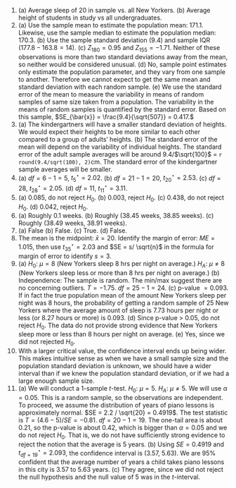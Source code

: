 1. \(a) Average sleep of 20 in sample vs. all New Yorkers. (b) Average height of students in study vs all undergraduates.
\addtocounter{enumi}{1}

1. \(a) Use the sample mean to estimate the population mean: 171.1. Likewise, use the sample median to estimate the population median: 170.3. (b) Use the sample standard deviation (9.4) and sample IQR ($177.8-163.8 = 14$). (c) $Z_{180} = 0.95$ and $Z_{155} = -1.71.$ Neither of these observations is more than two standard deviations away from the mean, so neither would be considered unusual. (d) No, sample point estimates only estimate the population parameter, and they vary from one sample to another. Therefore we cannot expect to get the same mean and standard deviation with each random sample. (e) We use the standard error of the mean to measure the variability in means of random samples of same size taken from a population. The variability in the means of random samples is quantified by the standard error. Based on this sample, $SE_{\bar{x}} = \frac{9.4}{\sqrt{507}} = 0.417.$
\addtocounter{enumi}{1}

1. \(a) The kindergartners will have a smaller standard deviation of heights. We would expect their heights to be more similar to each other compared to a group of adults' heights. (b) The standard error of the mean will depend on the variability of individual heights. The standard error of the adult sample averages will be around 9.4/$\sqrt{100}$ = `r round(9.4/sqrt(100), 2)`cm. The standard error of the kindergartner sample averages will be smaller.
\addtocounter{enumi}{1}

1. \(a) $df=6-1=5$, $t_{5}^{\star} = 2.02$. (b) $df=21-1=20$, $t_{20}^{\star} = 2.53$. (c) $df=28$, $t_{28}^{\star} = 2.05$. (d) $df=11$, $t_{11}^{\star} = 3.11$.
\addtocounter{enumi}{1}

1. \(a) 0.085, do not reject $H_0$. (b) 0.003, reject $H_0$. (c) 0.438, do not reject $H_0$. (d) 0.042, reject $H_0$.
\addtocounter{enumi}{1}

1. \(a) Roughly 0.1 weeks. (b) Roughly (38.45 weeks, 38.85 weeks). (c) Roughly (38.49 weeks, 38.91 weeks).
\addtocounter{enumi}{1}

1. \(a) False (b) False. (c) True. (d) False.
\addtocounter{enumi}{1}

1. The mean is the midpoint: $\bar{x} = 20$. Identify the margin of error: $ME = 1.015$, then use $t^{\star}_{35} = 2.03$ and $SE = s/ \sqrt{n}$ in the formula for margin of error to identify $s = 3$.
\addtocounter{enumi}{1}

1. \(a) $H_0$: $\mu = 8$ (New Yorkers sleep 8 hrs per night on average.) 
$H_A$: $\mu \neq 8$ (New Yorkers sleep less or more than 8 hrs per night on average.) (b) Independence: The sample is random. The min/max suggest there are no concerning outliers. $T = -1.75$. $df=25-1=24$. (c) p-value $= 0.093$. If in fact the true population mean of the amount New Yorkers sleep per night was 8 hours, the probability of getting a random sample of 25 New Yorkers where the average amount of sleep is 7.73 hours per night or less (or 8.27 hours or more) is 0.093. (d) Since p-value $>$ 0.05, do not reject $H_0$. The data do not provide strong evidence that New Yorkers sleep more or less than 8 hours per night on average. (e) Yes, since we did not rejected $H_0$.
\addtocounter{enumi}{1}

1. With a larger critical value, the confidence interval ends up being wider. This makes intuitive sense as when we have a small sample size and the population standard deviation is unknown, we should have a wider interval than if we knew the population standard deviation, or if we had a large enough sample size.
\addtocounter{enumi}{1}

1. \(a) We will conduct a 1-sample $t$-test. $H_0$: $\mu = 5$. $H_A$: $\mu \neq 5$. We will use $\alpha = 0.05$. This is a random sample, so the observations are independent. To proceed, we assume the distribution of years of piano lessons is approximately normal. $SE = 2.2 / \sqrt{20} = 0.4919$. The test statistic is $T = (4.6 - 5) / SE = -0.81$. $df = 20 - 1 = 19$. The one-tail area is about 0.21, so the p-value is about 0.42, which is bigger than $\alpha = 0.05$ and we do not reject $H_0$. That is, we do not have sufficiently strong evidence to reject the notion that the average is 5 years. (b) Using $SE = 0.4919$ and $t_{df = 19}^{\star} = 2.093$, the confidence interval is (3.57, 5.63). We are 95% confident that the average number of years a child takes piano lessons in this city is 3.57 to 5.63 years. (c) They agree, since we did not reject the null hypothesis and the null value of 5 was in the $t$-interval.
\addtocounter{enumi}{1}
